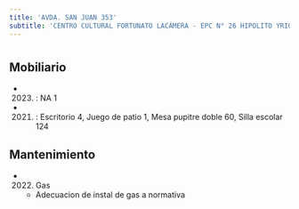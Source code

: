 ```yaml
---
title: 'AVDA. SAN JUAN 353'
subtitle: 'CENTRO CULTURAL FORTUNATO LACÁMERA - EPC N° 26 HIPOLITO YRIGOYEN - JII N° 09/04°'
---
```


#


## Mobiliario

*  (2023) : NA 1 

*  (2021) : Escritorio 4, Juego de patio 1, Mesa pupitre doble 60, Silla escolar 124 





## Mantenimiento

*  (2022) Gas 
    + Adecuacion de instal de gas a normativa




